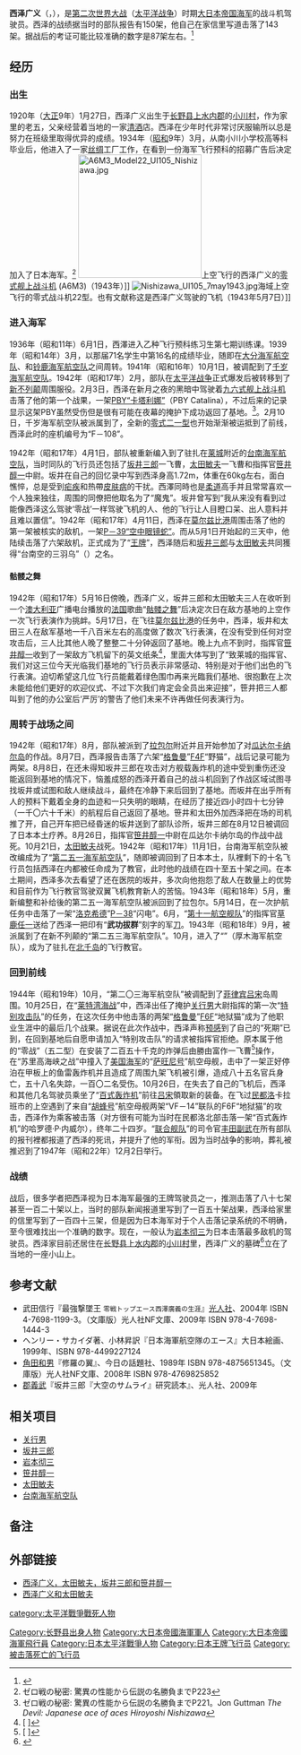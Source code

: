 {{軍人模板
|name=西澤廣義<br>{{lang|ja|西沢 広義}}
|birth_date={{birth date|1920|1|27}}
|death_date= {{Death date and age|1944|10|26|1920|1|27}}{{KIA}}
|placeofbirth={{JPN-EMP}}[[长野县|长野县]][[上水内郡|上水内郡]][[小川村|小川村]]
|placeofdeath={{flagicon image|War_Flag_of_the_Philippines.svg}}[[菲律賓第二共和國|菲律賓]][[民都洛|民都洛]]
|image=Hiroyoshi_Nishizawa_a.jpg
|nickname=拉包尔的[[魔王|魔王]]，<br>台南空的三羽乌<br>（和[[坂井三郎|坂井三郎]]与[[太田敏夫|太田敏夫]]）
|allegiance={{flagicon|Japan|size=25px}}[[大日本帝國|大日本帝國]]
|branch=[[File:Naval_Ensign_of_Japan.svg|25px]][[大日本帝國海軍|大日本帝國海軍]]
|rank={{link-ja|飛行兵曹长|准士官}} <br>[[殉職|殉職]]後{{link-ja|二階級特進|二階級特進}}為[[中尉|中尉]]
|unit= 千岁海军航空队<br>第四海军航空队<br>[[臺南海軍航空隊|臺南海軍航空隊]]<br>第二五一海军航空队<br>第二五三海军航空队<br>第二〇三海军航空队
|battles=[[第二次世界大战|第二次世界大战]]<br>[[太平洋战争|太平洋战争]]<br>所罗门群岛战役<br>[[菲律宾战役_(1944-45)|菲律宾群岛战役]]
}}

'''西泽广义'''（{{lang-ja|西沢 広義（にしざわ ひろよし）}}，{{bd|1920年|1月27日|1944年|10月26日|Nishizawa, Hiroyoshi}}），是[[第二次世界大战|第二次世界大战]]（[[太平洋战争|太平洋战争]]）时期[[大日本帝国海军|大日本帝国海军]]的战斗机驾驶员。西泽的战绩据当时的部队报告有150架，他自己在家信里写道击落了143架。据战后的考证可能比较准确的数字是87架左右。<ref>{{Cite book|last=Yenne|first=Bill|title=Aces|publisher=Book Sales, Incorporated|year=2020|isbn=9780785838340|location=United States|pages=172}}</ref>

==经历==
===出生===
1920年（[[大正|大正]]9年）1月27日，西泽广义出生于[[长野县|长野县]][[上水内郡|上水内郡]]的[[小川村|小川村]]，作为家里的老五，父亲经营着当地的一家[[日本清酒|清酒]]店。西泽在少年时代非常讨厌服输所以总是努力在班级里取得优异的成绩。1934年（[[昭和|昭和]]9年）3月，从南小川小学校高等科毕业后，他进入了一家[[丝绸|丝绸]]工厂工作，在看到一份海军飞行预科的招募广告后决定加入了日本海军。<ref>ゼロ戦の秘密: 驚異の性能から伝説の名勝負までP223</ref>
[[File:A6M3_Model22_UI105_Nishizawa.jpg|220px]]上空飞行的西泽广义的[[零式舰上战斗机|零式舰上战斗机]] (A6M3)（1943年）]]
[[File:Nishizawa_UI105_7may1943.jpg|thumb]]海域上空飞行的零式战斗机22型。也有文献称这是西泽广义驾驶的飞机（1943年5月7日）]]

===进入海军===
1936年（昭和11年）6月1日，西澤进入乙种飞行预科练习生第七期训练课。1939年（昭和14年）3月，以那届71名学生中第16名的成绩毕业，随即在[[大分海军航空队|大分海军航空队]]、{{link-ja|大村海军航空队|大村海軍航空隊}}和[[铃鹿海军航空队|铃鹿海军航空队]]之间周转。1941年（昭和16年）10月1日，被调配到了[[千岁海军航空队|千岁海军航空队]]。1942年（昭和17年）2月，部队在[[太平洋战争|太平洋战争]]正式爆发后被转移到了[[新不列颠|新不列颠]]周围服役。2月3日，西泽在新月之夜的黑暗中驾驶着[[九六式舰上战斗机|九六式舰上战斗机]]击落了他的第一个战果，一架[[PBY|PBY“卡塔利娜”]]（PBY Catalina），不过后来的记录显示这架PBY虽然受伤但是很有可能在夜幕的掩护下成功返回了基地。<ref>ゼロ戦の秘密: 驚異の性能から伝説の名勝負までP221。Jon Guttman ''The Devil: Japanese ace of aces Hiroyoshi Nishizawa''</ref>。2月10日，千岁海军航空队被派属到了{{link-ja|第四海军航空队|第四海軍航空隊}}，全新的[[零式战斗机|零式二一型]]也开始渐渐被运抵到了前线，西泽此时的座机编号为“F－108”。

1942年（昭和17年）4月1日，部队被重新编入到了驻扎在[[莱城_(巴布亚新几内亚)|莱城]]附近的[[台南海军航空队_(日本海军)|台南海军航空队]]，当时同队的飞行员还包括了[[坂井三郎|坂井三郎]]一飞曹，[[太田敏夫|太田敏夫]]一飞曹和指挥官[[笹井醇一|笹井醇一]]中尉。坂井在自己的回忆录中写到西泽身高1.72m，体重在60kg左右，面白憔悴，总是受到[[疟疾|疟疾]]和热帶[[皮肤病|皮肤病]]的干扰。西澤同時也是[[柔道|柔道]]高手并且常常喜欢一个人独来独往，周围的同僚把他取名为了“魔鬼”。坂井曾写到“我从来没有看到过能像西泽这么驾驶‘零战’一样驾驶飞机的人、他的飞行让人目瞪口呆、出人意料并且难以置信”。1942年（昭和17年）4月11日，西泽在[[莫尔兹比港|莫尔兹比港]]周围击落了他的第一架被核实的敌机，一架[[P-39战斗机|P－39“空中眼镜蛇”]]。而从5月1日开始起的三天中，他陆续击落了六架敌机，正式成为了“[[王牌飞行员|王牌]]”，西泽随后和[[坂井三郎|坂井三郎]]与[[太田敏夫|太田敏夫]]共同獲得“台南空的三羽乌”（{{lang|ja|台南空の三羽烏}}）之名。

====骷髅之舞====
1942年（昭和17年）5月16日傍晚，西泽广义，坂井三郎和太田敏夫三人在收听到一个[[澳大利亚|澳大利亚]]广播电台播放的[[法国|法国]]歌曲“[[骷髅之舞|骷髅之舞]]”后决定次日在敌方基地的上空作一次飞行表演作为挑衅。5月17日，在飞往[[莫尔兹比港|莫尔兹比港]]的任务中，西泽，坂井和太田三人在敌军基地一千八百米左右的高度做了数次飞行表演，在没有受到任何对空攻击后，三人比其他人晚了整整二十分钟返回了基地。晚上九点不到时，指挥官[[笹井醇一|笹井醇一]]收到了一架敌方飞机留下的英文纸条<ref>[{{Cite web |url=http://blog.goo.ne.jp/raffaell0/e/3720cf4d5ed2b74020d0a2a7332829b7 |script-title=ja:笹井中尉に叱られたい |access-date=2010-09-06 |archive-date=2015-04-02 |archive-url=https://web.archive.org/web/20150402125722/http://blog.goo.ne.jp/raffaell0/e/3720cf4d5ed2b74020d0a2a7332829b7 |dead-url=no }} {{lang|ja|笹井中尉に叱られたい}}]</ref>，里面大体写到了“致莱城的指挥官、我们对这三位今天光临我们基地的飞行员表示非常感动、特别是对于他们出色的飞行表演。迫切希望这几位飞行员能戴着绿色围巾再来光臨我们基地、很抱歉在上次未能给他们更好的欢迎仪式、不过下次我们肯定会全员出来迎接”，笹井把三人都叫到了他的办公室后‘严厉’的警告了他们未来不许再做任何表演行为。

===周转于战场之间===
1942年（昭和17年）8月，部队被派到了[[拉包尔|拉包尔]]附近并且开始参加了对[[瓜达尔卡纳尔岛|瓜达尔卡纳尔岛]]的作战。8月7日，西泽报告击落了六架“[[格鲁门公司|格鲁曼]]”[[F4F战斗机|F4F]]“野猫”，战后记录可能为两架。8月8日，在还未得知坂井三郎在攻击对方舰载轰炸机的途中受到重伤还没能返回到基地的情况下，恼羞成怒的西泽开着自己的战斗机回到了作战区域试图寻找坂井或试图和敌人继续战斗，最终在冷静下来后回到了基地。而坂井在出乎所有人的预料下戴着全身的血迹和一只失明的眼睛，在经历了接近四小时四十七分钟（一千〇六十千米）的航程后自己返回了基地。笹井和太田外加西泽把在场的司机推了开，自己开车把已经昏迷的坂井送到了部队诊所，坂井三郎在8月12日被调回了日本本土疗养。8月26日，指挥官[[笹井醇一|笹井醇一]]中尉在瓜达尔卡纳尔岛的作战中战死。10月21日，[[太田敏夫|太田敏夫]]战死。1942年（昭和17年）11月1日，台南海军航空队被改编成为了“[[第251海军航空队_(日本海军)|第二五一海军航空队]]”，随即被调回到了日本本土，队裡剩下的十名飞行员包括西泽在内都被任命成为了教官，此时他的战绩在四十至五十架之间。在本土期间，西泽多次去看望了还在医院的坂井，多次向他抱怨了敌人在数量上的优势和目前作为飞行教官驾驶双翼飞机教育新人的苦恼。1943年（昭和18年）5月，重新编整和补给後的第二五一海军航空队被派回到了拉包尔。5月14日，在一次护航任务中击落了一架“[[洛克希德公司|洛克希德]]”[[P-38闪电式战斗机|P－38]]“闪电”。6月，“[[第11航空舰队_(日本海军)|第十一航空舰队]]”的指挥官[[草鹿任一|草鹿任一]]送给了西泽一把印有“'''武功拔群'''”刻字的军[[刀|刀]]。1943年（昭和18年）9月，被派属到了在新不列颠的“第二五三海军航空队”。10月，进入了“{{tsl|ja|厚木海軍航空隊|第二〇三海军航空队}}”（厚木海军航空队），成为了驻扎在[[千岛群岛|北千岛]]的飞行教官。

===回到前线===
1944年（昭和19年）10月，“第二〇三海军航空队”被调配到了[[菲律宾|菲律宾]][[吕宋|吕宋]]岛周围。10月25日，在“[[莱特湾海战|莱特湾海战]]”中，西泽出任了掩护[[关行男|关行男]]大尉指挥的第一次“[[神风特别攻击队|特别攻击队]]”的任务，在这次任务中他击落的两架“[[格鲁门公司|格鲁曼]]”[[F6F地狱猫战斗机|F6F]]“地狱猫”成为了他职业生涯中的最后几个战果。据说在此次作战中，西泽声称[[预知|预感]]到了自己的“死期”已到，在回到基地后自愿申请加入“特别攻击队”的请求被指挥官拒绝。原本属于他的“零战”（五二型）在安装了二百五十千克的炸弹后由勝由富作一飞曹<ref>[{{Cite web |url=http://www.asahi-net.or.jp/~un3k-mn/sinpu-ei.htm |script-title=ja:神風特別攻撃隊/英霊銘録 |access-date=2010-09-06 |archive-date=2020-12-05 |archive-url=https://web.archive.org/web/20201205221419/http://www.asahi-net.or.jp/~un3k-mn/sinpu-ei.htm |dead-url=no }} {{lang|ja|神風特別攻撃隊/英霊銘録}}]</ref>操作，在“苏里高海峡之战”中撞入了[[美国海军|美国海军]]的“[[斯旺尼号护航航空母舰|萨旺尼号]]”航空母舰，击中了一架正好停泊在甲板上的鱼雷轰炸机并且造成了周围九架飞机被引爆，造成八十五名官兵身亡，五十八名失踪，一百〇二名受伤。10月26日，在失去了自己的飞机后，西泽和其他几名驾驶员乘坐了“[[吞龍重轟炸機|百式轰炸机]]”前往[[吕宋|吕宋]]領取新的装备。在飞过[[民都洛|民都洛]]卡拉班市的上空遇到了来自“[[胡蜂号航空母舰_(CV-18)|胡蜂号]]”航空母舰两架“VF－14”联队的F6F“地狱猫”的攻击，西泽作为乘客被击落（对方很有可能为当时在民都洛北部击落一架“百式轰炸机”的哈罗德·P·内威尔），终年二十四岁。“[[联合舰队|联合舰队]]”的司令官[[丰田副武|丰田副武]]在所有部队的报刊裡都报道了西泽的死讯，并提升了他的军衔。因为当时战争的影响，葬礼被推迟到了1947年（昭和22年）12月2日举行。

===战绩===
战后，很多学者把西泽视为日本海军最强的王牌驾驶员之一，推测击落了八十七架甚至一百二十架以上，当时的部队新闻报道里写到了一百五十架战果，西泽给家里的信里写到了一百四十三架，但是因为日本海军对于个人击落记录系统的不明确，至今很难找出一个准确的数字。现在，一般认为[[岩本彻三|岩本彻三]]为日本击落最多敌机的驾驶员。西泽家目前还居住在[[长野县|长野县]][[上水内郡|上水内郡]]的[[小川村|小川村]]里，西泽广义的墓碑<ref>[http://ameblo.jp/shibuki-j/entry-10600984406.html {{lang|ja|西澤廣義のこと}}]</ref>立在了当地的一座小山上。

== 参考文献 ==
* 武田信行『最強撃墜王 <small>零戦トップエース西澤廣義の生涯</small>』[[潮書房|光人社]]、2004年 ISBN 4-7698-1199-3。（文庫版）光人社NF文庫、2009年 ISBN 978-4-7698-1444-3
* ヘンリー・サカイダ著、小林昇訳『日本海軍航空隊のエース』大日本絵画、1999年、ISBN 978-4499227124
* [[角田和男|角田和男]]『修羅の翼』、今日の話題社、1989年 ISBN 978-4875651345。（文庫版）光人社NF文庫、2008年 ISBN 978-4769825852
* [[郡義武|郡義武]]『坂井三郎『大空のサムライ』研究読本』、光人社、2009年

==相关项目==
*[[关行男|关行男]]
*[[坂井三郎|坂井三郎]]
*[[岩本彻三|岩本彻三]]
*[[笹井醇一|笹井醇一]]
*[[太田敏夫|太田敏夫]]
*[[台南海军航空队_(日本海军)|台南海军航空队]]

==备注==
<references/>

==外部链接==
*[https://web.archive.org/web/20070813153000/http://www.remus.dti.ne.jp/~aprilia/gekituiou/syasinn/sakai1.html 西泽广义，太田敏夫，坂井三郎和笹井醇一]
*[https://web.archive.org/web/20071009153145/http://www.remus.dti.ne.jp/~aprilia/gekituiou/syasinn/sakai4.html 西泽广义和太田敏夫]

{{DEFAULTSORT:Nishizawa, Hiroyoshi}}
[[Category:长野县出身人物|Category:长野县出身人物]]
[[Category:大日本帝國海軍軍人|Category:大日本帝國海軍軍人]]
[[Category:大日本帝國海軍飛行員|Category:大日本帝國海軍飛行員]]
[[Category:日本太平洋戰爭人物|Category:日本太平洋戰爭人物]]
[[Category:日本王牌飞行员|Category:日本王牌飞行员]]
[[category:太平洋戰爭戰死人物|category:太平洋戰爭戰死人物]]
[[Category:被击落死亡的飞行员|Category:被击落死亡的飞行员]]
